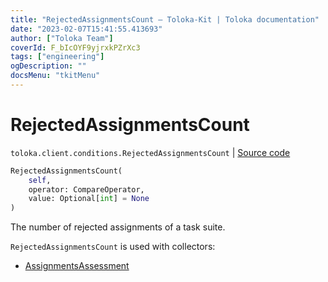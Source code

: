 ```yaml
---
title: "RejectedAssignmentsCount — Toloka-Kit | Toloka documentation"
date: "2023-02-07T15:41:55.413693"
author: ["Toloka Team"]
coverId: F_bIcOYF9yjrxkPZrXc3
tags: ["engineering"]
ogDescription: ""
docsMenu: "tkitMenu"
---
```


# RejectedAssignmentsCount
`toloka.client.conditions.RejectedAssignmentsCount` | [Source code](https://github.com/Toloka/toloka-kit/blob/v1.1.3/src/client/conditions.py#L274)

```python
RejectedAssignmentsCount(
    self,
    operator: CompareOperator,
    value: Optional[int] = None
)
```

The number of rejected assignments of a task suite.

`RejectedAssignmentsCount` is used with collectors:
- [AssignmentsAssessment](/docs-new/toloka-kit/reference/toloka.client.collectors.AssignmentsAssessment)
